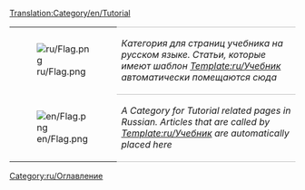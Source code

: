 [[Translation:Category/en/Tutorial]]

{| 
|- valign="top"
| [[File:ru/Flag.png]]
| style="border-top:1px solid silver; border-bottom:1px solid silver;" |''Категория для страниц учебника на русском языке. Статьи, которые имеют шаблон [[Template:ru/Учебник]] автоматически помещаются сюда''
|- valign="top"
| [[File:en/Flag.png]]
| style="border-bottom:1px solid silver;" |''A Category for Tutorial related pages in Russian. Articles that are called by [[Template:ru/Учебник]] are automatically placed here''
|}
[[Category:ru/Оглавление]]